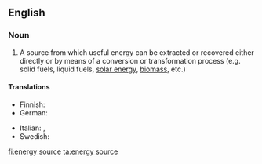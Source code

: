 ==English==

===Noun===
{{en-noun|head=[[energy]] [[source]]}}

# A source from which useful energy can be extracted or recovered either directly or by means of a conversion or transformation process (e.g. solid fuels, liquid fuels, [[solar energy]], [[biomass]], etc.)

====Translations====
{{trans-top|source from which energy can be extracted}}
* Finnish: {{t-|fi|energianlähde}}
* German: {{t+|de|Energiequelle|f}}
{{trans-mid}}
* Italian: {{t-|it|fonte di energia|f}}, {{t-|it|fonte energetica|f}}
* Swedish: {{t+|sv|energikälla|c}}
{{trans-bottom}}

[[fi:energy source]]
[[ta:energy source]]